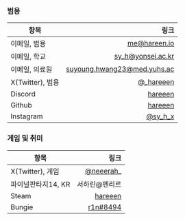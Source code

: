 ### 범용

| 항목 | 링크 |
| ---- | ----: |
| 이메일, 범용 | [me@hareen.io](mailto:me@hareen.io) |
| 이메일, 학교 | [sy_h@yonsei.ac.kr](mailto:sy_h@yonsei.ac.kr) |
| 이메일, 의료원 | [suyoung.hwang23@med.yuhs.ac](mailto:ssuyoung.hwang23@med.yuhs.ac) |
| X(Twitter), 범용 | [@_hareeen](https://x.com/_hareeen) |
| Discord | [hareeen](https://discord.com/users/403510637633732608) |
| Github | [hareeen](https://github.com/hareeen)
| Instagram | [@sy_h_x](https://instagram.com/sy_h_x/) |

### 게임 및 취미

| 항목 | 링크 |
| ---- | ----: |
| X(Twitter), 게임 | [@neeerah_](https://x.com/neeerah_) |
| 파이널판타지14, KR | 서하린@펜리르 |
| Steam | [hareeen](https://steamcommunity.com/id/hareeen) |
| Bungie | [r1n#8494](https://www.bungie.net/7/en/User/Profile/3/4611686018493245174) |
